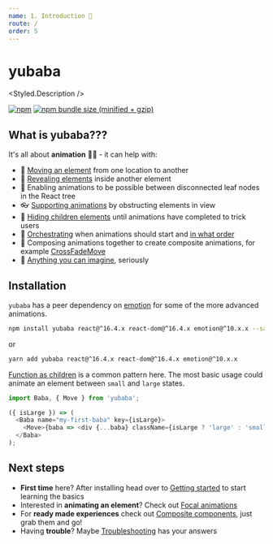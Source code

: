 ```yaml
---
name: 1. Introduction 📖
route: /
order: 5
---
```



# yubaba

<Styled.Description />

[![npm](https://img.shields.io/npm/v/yubaba.svg)](https://www.npmjs.com/package/yubaba) [![npm bundle size (minified + gzip)](https://badgen.net/bundlephobia/minzip/yubaba)](https://bundlephobia.com/result?p=yubaba)

<EmailChain />

## What is yubaba???

It's all about **animation** 🧙✨ - it can help with:

- 🚚 [Moving an element](/move) from one location to another
- 💨 [Revealing elements](/focal-reveal-move) inside another element
- 📴 Enabling animations to be possible between disconnected leaf nodes in the React tree
- 👓 [Supporting animations](/supporting-animations) by obstructing elements in view
- 🤫 [Hiding children elements](/advanced-usage#delay-showing-content-until-all-animations-have-finished) until animations have completed to trick users
- 🔢 [Orchestrating](/advanced-usage#wait-for-the-previous-animation-to-finish-before-starting-the-next) when animations should start and [in what order](/advanced-usage#controlling-in-what-order-animations-should-execute)
- 📝 Composing animations together to create composite animations, for example [CrossFadeMove](/cross-fade-move)
- 🤯 [Anything you can imagine](/custom-animations), seriously

## Installation

`yubaba` has a peer dependency on [emotion](https://emotion.sh/docs/introduction) for some of the more advanced animations.

```bash
npm install yubaba react@^16.4.x react-dom@^16.4.x emotion@^10.x.x --save
```

or

```bash
yarn add yubaba react@^16.4.x react-dom@^16.4.x emotion@^10.x.x
```

[Function as children](https://reactpatterns.com/#function-as-children) is a common pattern here.
The most basic usage could animate an element between `small` and `large` states.

```js
import Baba, { Move } from 'yubaba';

({ isLarge }) => (
  <Baba name="my-first-baba" key={isLarge}>
    <Move>{baba => <div {...baba} className={isLarge ? 'large' : 'small'} />}</Move>
  </Baba>
);
```

## Next steps

- **First time** here? After installing head over to [Getting started](/getting-started) to start learning the basics
- Interested in **animating an element**? Check out [Focal animations](/focal-animations)
- For **ready made experiences** check out [Composite components](/composite-components), just grab them and go!
- Having **trouble**? Maybe [Troubleshooting](/troubleshooting) has your answers
